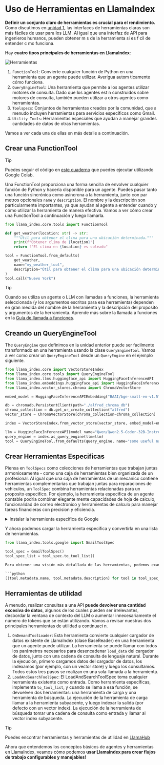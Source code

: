 # Uso de Herramientas en LlamaIndex

**Definir un conjunto claro de herramientas es crucial para el rendimiento.** Como discutimos en [unidad 1](../../unit1/tools), las interfaces de herramientas claras son más fáciles de usar para los LLM.
Al igual que una interfaz de API para ingenieros humanos, pueden obtener m s de la herramienta si es f cil de entender c mo funciona.

Hay **cuatro tipos principales de herramientas en LlamaIndex**:

![Herramientas](https://huggingface.co/datasets/agents-course/course-images/resolve/main/en/unit2/llama-index/tools.png)

1. `FunctionTool`: Convierte cualquier función de Python en una herramienta que un agente puede utilizar. Averigua autom ticamente cómo funciona.
2. `QueryEngineTool`: Una herramienta que permite a los agentes utilizar motores de consulta. Dado que los agentes est n construidos sobre motores de consulta, también pueden utilizar a otros agentes como herramientas.
3. `Toolspecs`: Conjuntos de herramientas creados por la comunidad, que a menudo incluyen herramientas para servicios específicos como Gmail.
4. `Utility Tools`: Herramientas especiales que ayudan a manejar grandes cantidades de datos de otras herramientas.

Vamos a ver cada una de ellas en más detalle a continuación.

## Crear una FunctionTool

> [!TIP]
> Puedes seguir el código en <a href="https://huggingface.co/agents-course/notebooks/blob/main/unit2/llama-index/tools.ipynb" target="_blank">este cuaderno</a> que puedes ejecutar utilizando Google Colab.

Una FunctionTool proporciona una forma sencilla de envolver cualquier función de Python y hacerla disponible para un agente.
Puedes pasar tanto una función sincrónica como asincrona a la herramienta, junto con par metros opcionales `name` y `description`.
El nombre y la descripción son particularmente importantes, ya que ayudan al agente a entender cuando y cómo utilizar la herramienta de manera efectiva.
Vamos a ver cómo crear una FunctionTool a continuación y luego llamarla.

```python
from llama_index.core.tools import FunctionTool

def get_weather(location: str) -> str:
    """Útil para obtener el clima para una ubicación determinada."""
    print(f"Obtener clima de {location}")
    return f"El clima en {location} es soleado"

tool = FunctionTool.from_defaults(
    get_weather,
    name="my_weather_tool",
    description="Útil para obtener el clima para una ubicación determinada.",
)
tool.call("Nuevo York")
```

> [!TIP]
> Cuando se utiliza un agente o LLM con llamadas a funciones, la herramienta seleccionada (y los argumentos escritos para esa herramienta) dependen en gran medida del nombre de la herramienta y la descripción del proposito y argumentos de la herramienta. Aprende más sobre la llamada a funciones en la <a href="https://docs.llamaindex.ai/en/stable/examples/workflow/function_calling_agent/">Guía de llamada a funciones</a>.

## Creando un QueryEngineTool

The `QueryEngine` que definimos en la unidad anterior puede ser facilmente transformado en una herramienta usando la clase `QueryEngineTool`.
Vamos a ver como crear un `QueryEngineTool` desde un `QueryEngine` en el ejemplo siguiente.

```python
from llama_index.core import VectorStoreIndex
from llama_index.core.tools import QueryEngineTool
from llama_index.llms.huggingface_api import HuggingFaceInferenceAPI
from llama_index.embeddings.huggingface_api import HuggingFaceInferenceAPIEmbedding
from llama_index.vector_stores.chroma import ChromaVectorStore

embed_model = HuggingFaceInferenceAPIEmbedding("BAAI/bge-small-en-v1.5")

db = chromadb.PersistentClient(path="./alfred_chroma_db")
chroma_collection = db.get_or_create_collection("alfred")
vector_store = ChromaVectorStore(chroma_collection=chroma_collection)

index = VectorStoreIndex.from_vector_store(vector_store, embed_model=embed_model)

llm = HuggingFaceInferenceAPI(model_name="Qwen/Qwen2.5-Coder-32B-Instruct")
query_engine = index.as_query_engine(llm=llm)
tool = QueryEngineTool.from_defaults(query_engine, name="some useful name", description="some useful description")
```

## Crear Herramientas Especificas

Piensa en `ToolSpecs` como colecciones de herramientas que trabajan juntas armoniosamente - como una caja de herramientas bien organizada de un profesional.
Al igual que una caja de herramientas de un mecanico contiene herramientas complementarias que trabajan juntas para reparaciones de vehiculos, un `ToolSpec` combina herramientas relacionadas para un proposito especifico.
Por ejemplo, la herramienta especifica de un agente contable podria combinar elegante mente capacidades de hoja de calculo, funcionalidad de correo electronico y herramientas de calculo para manejar tareas financieras con precision y eficiencia.

<details>
<summary>Instalar la herramienta especifica de Google</summary>
Como se introdujo en la [seccion sobre LlamaHub](llama-hub), podemos instalar la herramienta especifica de Google con el siguiente comando:
```python
pip install llama-index-tools-google
```
</details>

Y ahora podemos cargar la herramienta especifica y convertirla en una lista de herramientas.

```python
from llama_index.tools.google import GmailToolSpec

tool_spec = GmailToolSpec()
tool_spec_list = tool_spec.to_tool_list()

Para obtener una visión más detallada de las herramientas, podemos examinar los `metadata` de cada una de ellas.

```python
[(tool.metadata.name, tool.metadata.description) for tool in tool_spec_list]
```

## Herramientas de utilidad

A menudo, realizar consultas a una API **puede devolver una cantidad excesiva de datos**, algunos de los cuales pueden ser irrelevantes, desbordar la ventana de contexto del LLM o aumentar innecesariamente el número de tokens que se están utilizando.
Vamos a revisar nuestras dos principales herramientas de utilidad a continuaci n.

1. `OnDemandToolLoader`: Esta herramienta convierte cualquier cargador de datos existente de LlamaIndex (clase BaseReader) en una herramienta que un agente puede utilizar. La herramienta se puede llamar con todos los parámetros necesarios para desencadenar `load_data` del cargador de datos, junto con una cadena de consulta de lenguaje natural. Durante la ejecución, primero cargamos datos del cargador de datos, los indexamos (por ejemplo, con un vector store) y luego los consultamos. Todos estos tres pasos se realizan en una sola llamada a la herramienta.
2. `LoadAndSearchToolSpec`: El LoadAndSearchToolSpec toma cualquier herramienta existente como entrada. Como herramienta específicas, implementa `to_tool_list`, y cuando se llama a esa función, se devuelven dos herramientas: una herramienta de carga y una herramienta de búsqueda. La ejecución de la herramienta de carga llamar  a la herramienta subyacente, y luego indexar  la salida (por defecto con un vector index). La ejecución de la herramienta de búsqueda tomar  una cadena de consulta como entrada y llamar  al vector index subyacente.

> [!TIP]
> Puedes encontrar herramientas y herramientas de utilidad en <a href="https://llamahub.ai/">LlamaHub</a>

Ahora que entendemos los conceptos básicos de agentes y herramientas en LlamaIndex, veamos cómo podemos **usar LlamaIndex para crear flujos de trabajo configurables y manejables!**

